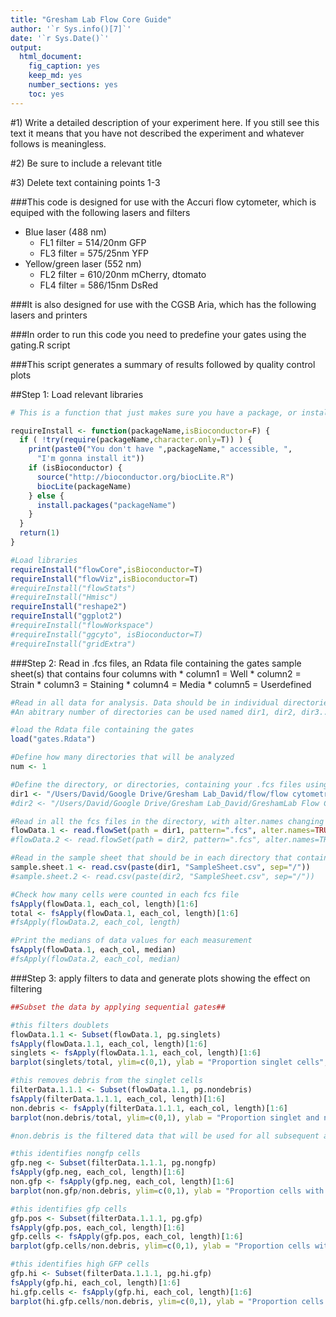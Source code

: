 ```yaml
---
title: "Gresham Lab Flow Core Guide"
author: '`r Sys.info()[7]`'
date: '`r Sys.Date()`'
output:
  html_document:
    fig_caption: yes
    keep_md: yes
    number_sections: yes
    toc: yes
---
```


#1) Write a detailed description of your experiment here.  If you still see this text it means that you have not described the experiment and whatever follows is meaningless.

#2) Be sure to include a relevant title

#3) Delete text containing points 1-3 

###This code is designed for use with the Accuri flow cytometer, which is equiped with the following lasers and filters

* Blue laser (488 nm)
  + FL1 filter = 514/20nm   GFP
  + FL3 filter = 575/25nm   YFP

* Yellow/green laser (552 nm)
  + FL2 filter = 610/20nm   mCherry, dtomato
  + FL4 filter = 586/15nm   DsRed

###It is also designed for use with the CGSB Aria, which has the following lasers and printers

###In order to run this code you need to predefine your gates using the gating.R script

###This script generates a summary of results followed by quality control plots


##Step 1: Load relevant libraries 
```r
# This is a function that just makes sure you have a package, or installs it for you without prompting

requireInstall <- function(packageName,isBioconductor=F) {
  if ( !try(require(packageName,character.only=T)) ) {
    print(paste0("You don't have ",packageName," accessible, ",
      "I'm gonna install it"))
    if (isBioconductor) {
      source("http://bioconductor.org/biocLite.R")                        
      biocLite(packageName)                                                 
    } else {
      install.packages("packageName")
    }
  }
  return(1)
}

#Load libraries
requireInstall("flowCore",isBioconductor=T)
requireInstall("flowViz",isBioconductor=T)
#requireInstall("flowStats")
#requireInstall("Hmisc")
requireInstall("reshape2")
requireInstall("ggplot2")
#requireInstall("flowWorkspace")
#requireInstall("ggcyto", isBioconductor=T)
#requireInstall("gridExtra")


```

###Step 2: Read in .fcs files, an Rdata file containing the gates sample sheet(s) that contains four columns with 
* column1 = Well
* column2 = Strain
* column3 = Staining
* column4 = Media
* column5 = Userdefined

```r
#Read in all data for analysis. Data should be in individual directories that contain .fcs files and a corresponding sample sheet with a generic format. FCS file names should be unaltered e.g AO1.fcs, A02.fcs, ...H12.fcs 
#An abitrary number of directories can be used named dir1, dir2, dir3...with a corresponding flowData.1, flowData.2, flowData.3...and sample.sheet.1, sample.sheet.2, sample.sheet.3...

#load the Rdata file containing the gates
load("gates.Rdata") 

#Define how many directories that will be analyzed
num <- 1

#Define the directory, or directories, containing your .fcs files using absolute path names 
dir1 <- "/Users/David/Google Drive/Gresham Lab_David/flow/flow cytometry"
#dir2 <- "/Users/David/Google Drive/Gresham Lab_David/GreshamLab Flow Cytometry 2016/2015_12_02"

#Read in all the fcs files in the directory, with alter.names changing "-" to "."  
flowData.1 <- read.flowSet(path = dir1, pattern=".fcs", alter.names=TRUE)
#flowData.2 <- read.flowSet(path = dir2, pattern=".fcs", alter.names=TRUE)

#Read in the sample sheet that should be in each directory that contains the .fcs files.  
sample.sheet.1 <- read.csv(paste(dir1, "SampleSheet.csv", sep="/"))
#sample.sheet.2 <- read.csv(paste(dir2, "SampleSheet.csv", sep="/"))

```


```r
#Check how many cells were counted in each fcs file
fsApply(flowData.1, each_col, length)[1:6]
total <- fsApply(flowData.1, each_col, length)[1:6]
#fsApply(flowData.2, each_col, length)

#Print the medians of data values for each measurement
fsApply(flowData.1, each_col, median)
#fsApply(flowData.2, each_col, median)
```


###Step 3: apply filters to data and generate plots showing the effect on filtering
```r
##Subset the data by applying sequential gates##

#this filters doublets
flowData.1.1 <- Subset(flowData.1, pg.singlets) 
fsApply(flowData.1.1, each_col, length)[1:6]
singlets <- fsApply(flowData.1.1, each_col, length)[1:6]
barplot(singlets/total, ylim=c(0,1), ylab = "Proportion singlet cells", names.arg=sample.sheet.1[,1])

#this removes debris from the singlet cells
filterData.1.1.1 <- Subset(flowData.1.1, pg.nondebris) 
fsApply(filterData.1.1.1, each_col, length)[1:6]
non.debris <- fsApply(filterData.1.1.1, each_col, length)[1:6]
barplot(non.debris/total, ylim=c(0,1), ylab = "Proportion singlet and nondebris cells", names.arg=sample.sheet.1[,1])

#non.debris is the filtered data that will be used for all subsequent analyses

#this identifies nongfp cells
gfp.neg <- Subset(filterData.1.1.1, pg.nongfp) 
fsApply(gfp.neg, each_col, length)[1:6]
non.gfp <- fsApply(gfp.neg, each_col, length)[1:6]
barplot(non.gfp/non.debris, ylim=c(0,1), ylab = "Proportion cells with no GFP", names.arg=sample.sheet.1[,1])

#this identifies gfp cells
gfp.pos <- Subset(filterData.1.1.1, pg.gfp) 
fsApply(gfp.pos, each_col, length)[1:6]
gfp.cells <- fsApply(gfp.pos, each_col, length)[1:6]
barplot(gfp.cells/non.debris, ylim=c(0,1), ylab = "Proportion cells with GFP", names.arg=sample.sheet.1[,1])

#this identifies high GFP cells
gfp.hi <- Subset(filterData.1.1.1, pg.hi.gfp) 
fsApply(gfp.hi, each_col, length)[1:6]
hi.gfp.cells <- fsApply(gfp.hi, each_col, length)[1:6]
barplot(hi.gfp.cells/non.debris, ylim=c(0,1), ylab = "Proportion cells with high GFP", names.arg=sample.sheet.1[,1])
```


